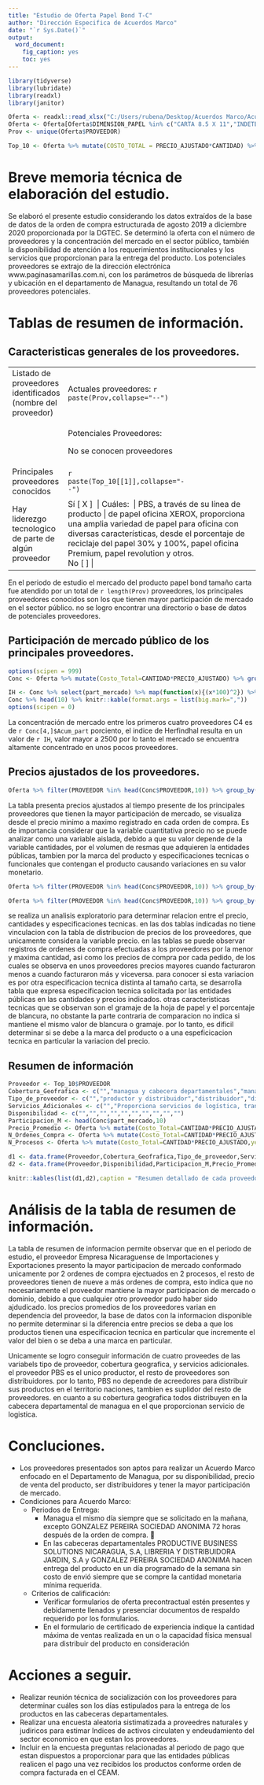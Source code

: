 ```yaml
---
title: "Estudio de Oferta Papel Bond T-C"
author: "Dirección Especifica de Acuerdos Marco"
date: "`r Sys.Date()`"
output: 
  word_document:
    fig_caption: yes
    toc: yes
---
```


```r
library(tidyverse)
library(lubridate)
library(readxl)
library(janitor)

Oferta <- readxl::read_xlsx("C:/Users/rubena/Desktop/Acuerdos Marco/Acuerdo Marco/Base de Datos Para Estudios de Mercado/Papel_bond.xlsx",sheet = 1)
Oferta <- Oferta[Oferta$DIMENSION_PAPEL %in% c("CARTA 8.5 X 11","INDETERMINADO") & Oferta$DEPARTAMENTO_PROVEEDOR=="Managua",]
Prov <- unique(Oferta$PROVEEDOR)

Top_10 <- Oferta %>% mutate(COSTO_TOTAL = PRECIO_AJUSTADO*CANTIDAD) %>% group_by(PROVEEDOR) %>% summarise(COSTO_TOTAL=sum(COSTO_TOTAL)) %>% arrange(desc(COSTO_TOTAL)) %>% head(10) %>% select(PROVEEDOR)
```


# Breve memoria técnica de elaboración del estudio.

Se elaboró el presente estudio considerando los datos extraídos de la base de datos de la orden de compra estructurada de agosto 2019 a diciembre 2020 proporcionada por la DGTEC. Se determinó la oferta con el número de proveedores y la concentración del mercado en el sector público, también la disponibilidad de atención a los requerimientos institucionales y los servicios que proporcionan para la entrega del producto. Los potenciales proveedores se extrajo de la dirección electrónica www.paginasamarillas.com.ni, con los parámetros de búsqueda de librerías y ubicación en el departamento de Managua, resultando un total de 76 proveedores potenciales.

# Tablas de resumen de información.

## Caracteristicas generales de los proveedores.

+:------------------------------------+:-------------------------------------+
|Listado de proveedores identificados |Actuales proveedores:                 |
|(nombre del proveedor)               |`r paste(Prov,collapse="--")`         |
+-------------------------------------+--------------------------------------+
|                                     |Potenciales Proveedores:              |
|                                     |                                      |
|                                     |No se conocen proveedores             |
+-------------------------------------+--------------------------------------+
|Principales proveedores conocidos    |`r paste(Top_10[[1]],collapse="--")`  |
|                                     |                                      |
|                                     |                                      |
+-------------------------------------+--------------------------------------+
|Hay liderezgo tecnologico de parte   |Sí [ X ]\                             |
|de algún proveedor                   |Cuáles:\                              |
|                                     |PBS, a través de su línea de producto |
|                                     |de papel oficina XEROX, proporciona una amplia variedad de papel para oficina con diversas características, desde el porcentaje de reciclaje del papel 30% y 100%, papel oficina Premium, papel revolution y otros.\                |
|                                     |No [ ]                                |
+-------------------------------------+--------------------------------------+

En el periodo de estudio el mercado del producto papel bond tamaño carta fue atendido por un total de `r length(Prov)` proveedores, los principales proveedores conocidos son los que tienen mayor participación de mercado en el sector público. no se logro encontrar una directorio o base de datos de potenciales proveedores.

## Participación de mercado público de los principales proveedores.

```r
options(scipen = 999)
Conc <- Oferta %>% mutate(Costo_Total=CANTIDAD*PRECIO_AJUSTADO) %>% group_by(PROVEEDOR) %>% summarise(Costo_Total=round(sum(Costo_Total),2)) %>% arrange(desc(Costo_Total)) %>% mutate(part_mercado=round(Costo_Total/sum(Oferta$CANTIDAD*Oferta$PRECIO_AJUSTADO),2),Acum_part=round(cumsum(Costo_Total/sum(Oferta$CANTIDAD*Oferta$PRECIO_AJUSTADO)),2)) 

IH <- Conc %>% select(part_mercado) %>% map(function(x){(x*100)^2}) %>% unlist() %>% sum() %>% floor()
Conc %>% head(10) %>% knitr::kable(format.args = list(big.mark=",")) 
options(scipen = 0)
```

La concentración de mercado entre los primeros cuatro proveedores C4 es de `r Conc[4,]$Acum_part` porciento, el indice de Herfindhal resulta en un valor de `r IH`, valor mayor a 2500 por lo tanto el mercado se encuentra altamente concentrado en unos pocos proveedores.  


## Precios ajustados de los proveedores.

```r
Oferta %>% filter(PROVEEDOR %in% head(Conc$PROVEEDOR,10)) %>% group_by(PROVEEDOR) %>% summarise(Minimo=min(PRECIO_AJUSTADO),P_cuartil=quantile(PRECIO_AJUSTADO,c(0.25)),Mediana=median(PRECIO_AJUSTADO),Media=mean(PRECIO_AJUSTADO),C_cuartil=quantile(PRECIO_AJUSTADO,c(0.75)),Maximo=max(PRECIO_AJUSTADO),desviacion_standar=sd(PRECIO_AJUSTADO)) %>% arrange(Minimo) %>% knitr::kable(caption = "Distribución de los precios registrados principales proveedores",digits = 2)
```

La tabla presenta precios ajustados al tiempo presente de los principales proveedores que tienen la mayor participación de mercado, se visualiza desde el precio minimo a maximo registrado en cada orden de compra. Es de importancia considerar que la variable cuantitativa precio no se puede analizar como una variable aislada, debido a que su valor depende de la variable cantidades, por el volumen de resmas que adquieren la entidades públicas, tambien por la marca del producto y especificaciones tecnicas o funcionales que contengan el producto causando variaciones en su valor monetario. 

```r
Oferta %>% filter(PROVEEDOR %in% head(Conc$PROVEEDOR,10)) %>% group_by(PROVEEDOR) %>% summarise(Cantidad_Minima=min(CANTIDAD),Precio_Minimo=PRECIO_AJUSTADO[which.min(CANTIDAD)],Cantidad_Maxima=max(CANTIDAD),Precio_Maximo=PRECIO_AJUSTADO[which.max(CANTIDAD)]) %>% knitr::kable(caption = "Relacion de precios con volumen de cantidades")
```

```r
Oferta %>% filter(PROVEEDOR %in% head(Conc$PROVEEDOR,10)) %>% group_by(PROVEEDOR) %>% filter(CANTIDAD==min(CANTIDAD) | (CANTIDAD==max(CANTIDAD))) %>% select(PRECIO_AJUSTADO,CANTIDAD,ESPECIFICACION_TECNICA) %>% group_by(PROVEEDOR,CANTIDAD) %>% summarise(Especificacion_T=ESPECIFICACION_TECNICA[which.min(PRECIO_AJUSTADO)]) %>% select(!CANTIDAD) %>% mutate(PRECIO=rep(c("Minimo","Maximo"),times=n()/2)) %>% pivot_wider(names_from=PRECIO,values_from=Especificacion_T) %>% knitr::kable(caption = "Exploracion de Especificaciones Tecnincas")
```
se realiza un analisis exploratorio para determinar relacion entre el precio, cantidades y especificaciones tecnicas. en las dos tablas indicadas no tiene vinculacion con la tabla de distribucion de precios de los proveedores, que unicamente considera la variable precio. en las tablas se puede observar registros de ordenes de compra efectuadas a los proveedores por la menor y maxima cantidad, asi como los precios de compra por cada pedido, de los cuales se observa en unos proveedores precios mayores cuando facturaron menos a cuando facturaron más y viceversa. para conocer si esta variacion es por otra especificacion tecnica distinta al tamaño carta, se desarrolla tabla que expresa especificacion tecnica solicitada por las entidades públicas en las cantidades y precios indicados. otras caracteristicas tecnicas que se observan son el gramaje de la hoja de papel y el porcentaje de blancura, no obstante la parte contraria de comparacion no indica si mantiene el mismo valor de blancura o gramaje. por lo tanto, es dificil determinar si se debe a la marca del producto o a una espeficicacion tecnica en particular la variacion del precio.


## Resumen de información

```r
Proveedor <- Top_10$PROVEEDOR
Cobertura_Geofrafica <- c("","managua y cabecera departamentales","managua y cabecera departamentales","managua y cabecera departamentales","","","","","managua","")
Tipo_de_proveedor <- c("","productor y distribuidor","distribuidor","distribuidor","","","","","distribuidor","")
Servicios_Adicionales <- c("","Proporciona servicios de logística, transporta el producto hasta la bodega o lugar indicado por el comprador","Proporciona servicios de logística, transporta el producto hasta la bodega o lugar indicado por el comprador","Proporciona servicios de logística, transporta el producto hasta la bodega o lugar indicado por el comprador","","","","","Proporciona servicios de logística, transporta el producto hasta la bodega o lugar indicado por el comprador","")
Disponibilidad <- c("","","","","","","","","","")
Participacion_M <- head(Conc$part_mercado,10)
Precio_Promedio <- Oferta %>% mutate(Costo_Total=CANTIDAD*PRECIO_AJUSTADO) %>% group_by(PROVEEDOR) %>% summarise(Costo_Total=round(sum(Costo_Total),2),Promedio=mean(PRECIO_AJUSTADO)) %>% arrange(desc(Costo_Total)) %>% head(10) %>% select(Promedio) %>% deframe()
N_Ordenes_Compra <- Oferta %>% mutate(Costo_Total=CANTIDAD*PRECIO_AJUSTADO,year=as.character(year(FECHA_PUBLIC_OC))) %>% group_by(PROVEEDOR,year) %>% summarise(Costo_Total=sum(Costo_Total),N_OC=length(unique(NUMERO_OC))) %>% group_by(PROVEEDOR) %>% summarise(Costo_Total=sum(Costo_Total),N_OC=sum(N_OC)) %>% arrange(desc(Costo_Total)) %>% head(10) %>% select(N_OC) %>% deframe()
N_Procesos <- Oferta %>% mutate(Costo_Total=CANTIDAD*PRECIO_AJUSTADO,year=as.character(year(FECHA_PUBLIC_OC))) %>% group_by(PROVEEDOR,year) %>% summarise(Costo_Total=sum(Costo_Total),N_Proceso=length(unique(No_PROCESO))) %>% group_by(PROVEEDOR) %>% summarise(Costo_Total=sum(Costo_Total),N_Proceso=sum(N_Proceso)) %>% arrange(desc(Costo_Total)) %>% head(10) %>% select(N_Proceso) %>% deframe()

d1 <- data.frame(Proveedor,Cobertura_Geofrafica,Tipo_de_proveedor,Servicios_Adicionales) %>% knitr::kable()
d2 <- data.frame(Proveedor,Disponibilidad,Participacion_M,Precio_Promedio,N_Ordenes_Compra,N_Procesos) %>% knitr::kable()

knitr::kables(list(d1,d2),caption = "Resumen detallado de cada proveedor")
```


# Análisis de la tabla de resumen de información.

La tabla de resumen de informacion permite observar que en el periodo de estudio, el proveedor Empresa Nicaraguense de Importaciones y Exportaciones presento la mayor participacion de mercado conformado unicamente por 2 ordenes de compra ejectuados en 2 procesos, el resto de proveedores tienen de nueve a más ordenes de compra, esto indica que no necesariamente el proveedor mantiene la mayor participacion de mercado o dominio, debido a que cualquier otro proveedor pudo haber sido ajdudicado. los precios promedios de los proveedores varian en dependencia del proveedor, la base de datos con la informacion disponible no permite determinar si la diferencia entre precios se deba a que los productos tienen una especificacion tecnica en particular que incremente el valor del bien o se deba a una marca en particular. 

Unicamente se logro conseguir información de cuatro proveedes de las variabels tipo de proveedor, cobertura geografica, y servicios adicionales. el proveedor PBS es el unico productor, el resto de proveedores son distribuidores. por lo tanto, PBS no depende de acreedores para distribuir sus productos en el territorio naciones, tambien es suplidor del resto de proveedores. en cuanto a su cobertura geografica todos distribuyen en la cabecera departamental de managua en el que proporcionan servicio de logistica.

# Concluciones.

* Los proveedores presentados son aptos para realizar un Acuerdo Marco enfocado en el Departamento de Managua, por su disponibilidad, precio de venta del producto, ser distribuidores y tener la mayor participación de mercado.
* Condiciones para Acuerdo Marco:
    + Periodos de Entrega:
      * Managua el mismo día siempre que se solicitado en la mañana, excepto GONZALEZ PEREIRA SOCIEDAD ANONIMA 72 horas después de la orden de compra.
     
      * En las cabeceras departamentales PRODUCTIVE BUSINESS SOLUTIONS NICARAGUA, S.A, LIBRERIA Y DISTRIBUIDORA JARDIN, S.A y GONZALEZ PEREIRA SOCIEDAD ANONIMA hacen entrega del producto en un día programado de la semana sin costo de envió siempre que se compre la cantidad monetaria mínima requerida.
    + Criterios de calificación:
      * Verificar formularios de oferta precontractual estén presentes y debidamente llenados y presenciar documentos de respaldo requerido por los formularios.
      * En el formulario de certificado de experiencia indique la cantidad máxima de ventas realizada en un o la capacidad física mensual para distribuir del producto en consideración

# Acciones a seguir.

* Realizar reunión técnica de socialización con los proveedores para determinar cuáles son los días estipulados para la entrega de los productos en las cabeceras departamentales.
* Realizar una encuesta aleatoria sistimatizada a proveedres naturales y judiricos para estimar Indices de activos circulaten y endeudamiento del sector economico en que estan los proveedores.
* Incluir en la encuesta preguntas relacionadas al periodo de pago que estan dispuestos a proporcionar para que las entidades públicas realicen el pago una vez recibidos los productos conforme orden de compra facturada en el CEAM.